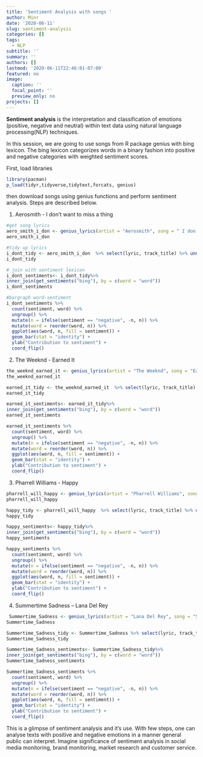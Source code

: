 ```yaml
---
title: 'Sentiment Analysis with songs '
author: Minr
date: '2020-06-11'
slug: sentiment-analysis
categories: []
tags:
  - NLP
subtitle: ''
summary: ''
authors: []
lastmod: '2020-06-11T22:46:01-07:00'
featured: no
image:
  caption: ''
  focal_point: ''
  preview_only: no
projects: []
---
```



**Sentiment analysis** is the interpretation and classification of emotions (positive, negative and neutral) within text data using natural language processing(NLP) techniques. 

In this session, we are going to use songs from R package genius with bing lexicon. The bing lexicon categorizes words in a binary fashion into positive and negative categories with weighted sentiment scores.

First, load libraries
```r
library(pacman)
p_load(tidyr,tidyverse,tidytext,forcats, genius)
```

then download songs using genius functions and perform sentiment analysis. Steps are described below.

1. Aerosmith - I don't want to miss a thing

```r
#get song lyrics
aero_smith_i_don <- genius_lyrics(artist = "Aerosmith", song = " I don't want to miss a thing")
aero_smith_i_don
```


```r
#tidy up lyrics
i_dont_tidy <- aero_smith_i_don  %>% select(lyric, track_title) %>% unnest_tokens(word, lyric)
i_dont_tidy
```

```r
# join with sentiment lexicon
i_dont_sentiments<- i_dont_tidy%>%
inner_join(get_sentiments("bing"), by = c(word = "word"))
i_dont_sentiments
```

```r
#bargraph word-sentiment
i_dont_sentiments %>%
  count(sentiment, word) %>%
  ungroup() %>%
  mutate(n = ifelse(sentiment == "negative", -n, n)) %>%
  mutate(word = reorder(word, n)) %>%
  ggplot(aes(word, n, fill = sentiment)) +
  geom_bar(stat = "identity") +
  ylab("Contribution to sentiment") +
  coord_flip()

```


2. The Weeknd - Earned It

```r
the_weeknd_earned_it <- genius_lyrics(artist = "The Weeknd", song = "Earned It")
the_weeknd_earned_it
```


```r
earned_it_tidy <- the_weeknd_earned_it  %>% select(lyric, track_title) %>% unnest_tokens(word, lyric)
earned_it_tidy
```

```r
earned_it_sentiments<- earned_it_tidy%>%
inner_join(get_sentiments("bing"), by = c(word = "word"))
earned_it_sentiments
```

```r
earned_it_sentiments %>%
  count(sentiment, word) %>%
  ungroup() %>%
  mutate(n = ifelse(sentiment == "negative", -n, n)) %>%
  mutate(word = reorder(word, n)) %>%
  ggplot(aes(word, n, fill = sentiment)) +
  geom_bar(stat = "identity") +
  ylab("Contribution to sentiment") +
  coord_flip()

```


3. Pharrell Williams - Happy

```r
pharrell_will_happy <- genius_lyrics(artist = "Pharrell Williams", song = "Happy")
pharrell_will_happy
```


```r
happy_tidy <- pharrell_will_happy  %>% select(lyric, track_title) %>% unnest_tokens(word, lyric)
happy_tidy
```

```r
happy_sentiments<- happy_tidy%>%
inner_join(get_sentiments("bing"), by = c(word = "word"))
happy_sentiments
```

```r
happy_sentiments %>%
  count(sentiment, word) %>%
  ungroup() %>%
  mutate(n = ifelse(sentiment == "negative", -n, n)) %>%
  mutate(word = reorder(word, n)) %>%
  ggplot(aes(word, n, fill = sentiment)) +
  geom_bar(stat = "identity") +
  ylab("Contribution to sentiment") +
  coord_flip()

```



4.  Summertime Sadness – Lana Del Rey

```r
 Summertime_Sadness <- genius_lyrics(artist = "Lana Del Rey", song = "Summertime Sadness")
Summertime_Sadness
```


```r
Summertime_Sadness_tidy <- Summertime_Sadness %>% select(lyric, track_title) %>% unnest_tokens(word, lyric)
Summertime_Sadness_tidy
```

```r
Summertime_Sadness_sentiments<- Summertime_Sadness_tidy%>%
inner_join(get_sentiments("bing"), by = c(word = "word"))
Summertime_Sadness_sentiments
```

```r
Summertime_Sadness_sentiments %>%
  count(sentiment, word) %>%
  ungroup() %>%
  mutate(n = ifelse(sentiment == "negative", -n, n)) %>%
  mutate(word = reorder(word, n)) %>%
  ggplot(aes(word, n, fill = sentiment)) +
  geom_bar(stat = "identity") +
  ylab("Contribution to sentiment") +
  coord_flip()

```


This is a glimpse of sentiment analysis and it's use. With few steps, one can analyse texts with positive and negative emotions in a manner general public can interpret. Imagine significance of sentiment analysis in social media monitoring, brand monitoring, market research and customer service.



